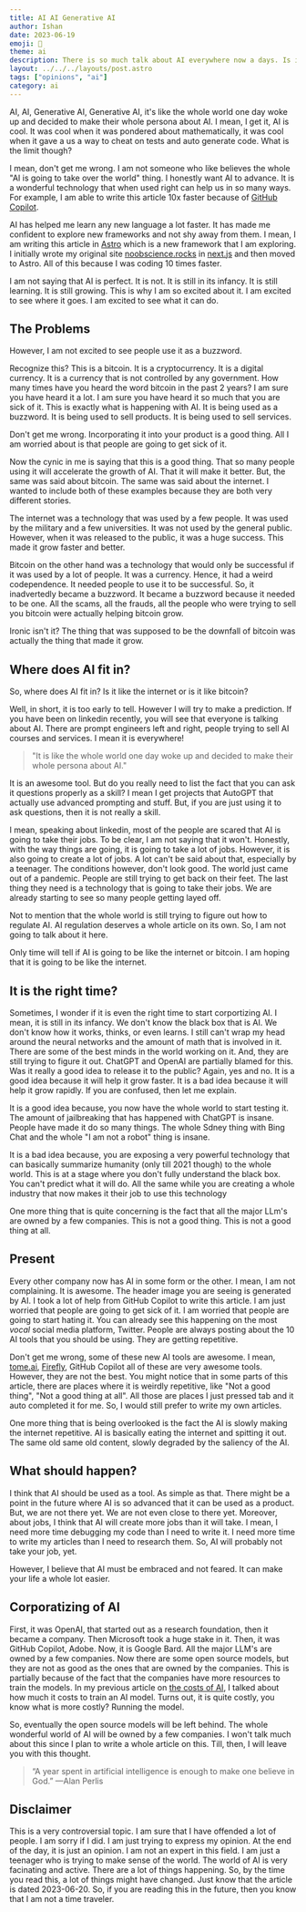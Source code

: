 ```yaml
---
title: AI AI Generative AI
author: Ishan
date: 2023-06-19
emoji: 🤖
theme: ai
description: There is so much talk about AI everywhere now a days. Is it really a good thing? What are the problems with it? Is it the right time to start corporatizing it? We'll be discussing all of this in this article.
layout: ../../../layouts/post.astro
tags: ["opinions", "ai"]
category: ai
---
```


AI, AI, Generative AI, Generative AI, it's like the whole world one day woke up and decided to make their whole persona about AI.
I mean, I get it, AI is cool. It was cool when it was pondered about mathematically, it was cool when it gave a us a way to cheat on tests and 
auto generate code. What is the limit though?

I mean, don't get me wrong. I am not someone who like believes the whole "AI is going to take over the world" thing.
I honestly want AI to advance. It is a wonderful technology that when used right can help us in so many ways.
For example, I am able to write this article 10x faster because of [GitHub Copilot]().

AI has helped me learn any new language a lot faster. It has made me confident to explore new frameworks and not shy away from them.
I mean, I am writing this article in [Astro](https://astro.build) which is a new framework that I am exploring.
I initially wrote my original site [noobscience.rocks]() in [next.js](https://nextjs.org) and then moved to Astro. All of this because I was coding 10 times faster.

I am not saying that AI is perfect. It is not. It is still in its infancy. It is still learning. It is still growing.
This is why I am so excited about it. I am excited to see where it goes. I am excited to see what it can do.

## The Problems

However, I am not excited to see people use it as a buzzword.

Recognize this? This is a bitcoin. It is a cryptocurrency. It is a digital currency. It is a currency that is not controlled by any government.
How many times have you heard the word bitcoin in the past 2 years? I am sure you have heard it a lot. I am sure you have heard it so much that you are sick of it.
This is exactly what is happening with AI. It is being used as a buzzword. It is being used to sell products. It is being used to sell services.

Don't get me wrong. Incorporating it into your product is a good thing. All I am worried about is that people are going to get sick of it.

Now the cynic in me is saying that this is a good thing. That so many people using it will accelerate the growth of AI. That it will make it better.
But, the same was said about bitcoin. The same was said about the internet.
I wanted to include both of these examples because they are both very different stories.

The internet was a technology that was used by a few people. It was used by the military and a few universities. It was not used by the general public.
However, when it was released to the public, it was a huge success. This made it grow faster and better.

Bitcoin on the other hand was a technology that would only be successful if it was used by a lot of people. It was a currency.
Hence, it had a weird codependence. It needed people to use it to be successful.
So, it inadvertedly became a buzzword. It became a buzzword because it needed to be one.
All the scams, all the frauds, all the people who were trying to sell you bitcoin were actually helping bitcoin grow.

Ironic isn't it? The thing that was supposed to be the downfall of bitcoin was actually the thing that made it grow.

## Where does AI fit in?

So, where does AI fit in? Is it like the internet or is it like bitcoin?

Well, in short, it is too early to tell. However I will try to make a prediction. If you have been on linkedin recently, you will see that everyone is talking about AI.
There are prompt engineers left and right, people trying to sell AI courses and services. I mean it is everywhere!

> "It is like the whole world one day woke up and decided to make their whole persona about AI."

It is an awesome tool. But do you really need to list the fact that you can ask it questions properly as a skill? I mean I get projects that AutoGPT that actually 
use advanced prompting and stuff. But, if you are just using it to ask questions, then it is not really a skill.

I mean, speaking about linkedin, most of the people are scared that AI is going to take their jobs. To be clear, I am not saying that it won't.
Honestly, with the way things are going, it is going to take a lot of jobs. However, it is also going to create a lot of jobs.
A lot can't be said about that, especially by a teenager. 
The conditions however, don't look good. 
The world just came out of a pandemic. People are still trying to get back on their feet.
The last thing they need is a technology that is going to take their jobs.
We are already starting to see so many people getting layed off. 

Not to mention that the whole world is still trying to figure out how to regulate AI.
AI regulation deserves a whole article on its own. So, I am not going to talk about it here.

Only time will tell if AI is going to be like the internet or bitcoin. I am hoping that it is going to be like the internet.

## It is the right time?

Sometimes, I wonder if it is even the right time to start corportizing AI. I mean, it is still in its infancy.
We don't know the black box that is AI. We don't know how it works, thinks, or even learns.
I still can't wrap my head around the neural networks and the amount of math that is involved in it.
There are some of the best minds in the world working on it. And, they are still trying to figure it out.
ChatGPT and OpenAI are partially blamed for this. Was it really a good idea to release it to the public?
Again, yes and no. It is a good idea because it will help it grow faster. It is a bad idea because it will help it grow rapidly.
If you are confused, then let me explain.

It is a good idea because, you now have the whole world to start testing it.
The amount of jailbreaking that has happened with ChatGPT is insane. People have made it do so many things.
The whole Sdney thing with Bing Chat and the whole "I am not a robot" thing is insane.

It is a bad idea because, you are exposing a very powerful technology that can basically summarize humanity (only till 2021 though)
to the whole world. This is at a stage where you don't fully understand the black box. You can't predict what it will do.
All the same while you are creating a whole industry that now makes it their job to use this technology

One more thing that is quite concerning is the fact that all the major LLm's are owned by a few companies.
This is not a good thing. This is not a good thing at all.

## Present

Every other company now has AI in some form or the other. I mean, I am not complaining. It is awesome.
The header image you are seeing is generated by AI. I took a lot of help from GitHub Copilot to write this article.
I am just worried that people are going to get sick of it. I am worried that people are going to start hating it.
You can already see this happening on the most *vocal* social media platform, Twitter.
People are always posting about the 10 AI tools that you should be using. They are getting repetitive.

Don't get me wrong, some of these new AI tools are awesome. I mean, [tome.ai](https://tome.ai), [Firefly](), GitHub Copilot all of these are very awesome tools.
However, they are not the best. You might notice that in some parts of this article, there are places where it is weirdly repetitive, like "Not a good thing", "Not a good thing at all".
All those are places I just pressed tab and it auto completed it for me. So, I would still prefer to write my own articles.

One more thing that is being overlooked is the fact the AI is slowly making the internet repetitive.
AI is basically eating the internet and spitting it out. The same old same old content, slowly degraded by the saliency of the AI.

## What should happen?

I think that AI should be used as a tool. As simple as that. There might be a point in the future where AI is so advanced that it can be used as a product.
But, we are not there yet. We are not even close to there yet. Moreover, about jobs, I think that AI will create more jobs than it will take.
I mean, I need more time debugging my code than I need to write it. I need more time to write my articles than I need to research them.
So, AI will probably not take your job, yet. 

However, I believe that AI must be embraced and not feared. It can make your life a whole lot easier.

## Corporatizing of AI

First, it was OpenAI, that started out as a research foundation, then it became a company. Then Microsoft took a huge stake in it.
Then, it was GitHub Copilot, Adobe. Now, it is Google Bard. All the major LLM's are owned by a few companies.
Now there are some open source models, but they are not as good as the ones that are owned by the companies.
This is partially because of the fact that the companies have more resources to train the models.
In my previous article on [the costs of AI](/blog/costs-of-ai), I talked about how much it costs to train an AI model.
Turns out, it is quite costly, you know what is more costly? Running the model.

So, eventually the open source models will be left behind. The whole wonderful world of AI will be owned by a few companies.
I won't talk much about this since I plan to write a whole article on this.
Till, then, I will leave you with this thought.

> “A year spent in artificial intelligence is enough to make one believe in God.” —Alan Perlis

## Disclaimer

This is a very controversial topic. I am sure that I have offended a lot of people. I am sorry if I did. I am just trying to express my opinion.
At the end of the day, it is just an opinion. I am not an expert in this field. I am just a teenager who is trying to make sense of the world.
The world of AI is very facinating and active. There are a lot of things happening. So, by the time you read this, a lot of things might have changed.
Just know that the article is dated 2023-06-20. So, if you are reading this in the future, then you know that I am not a time traveler.